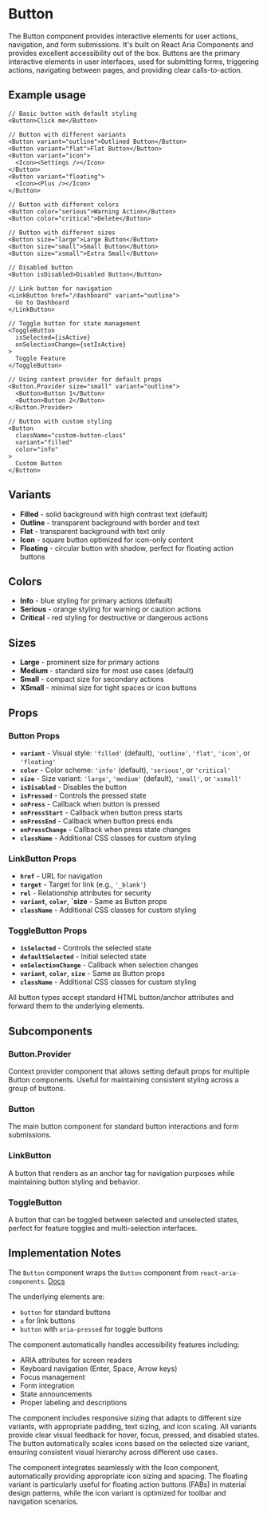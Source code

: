 

<Meta of={ButtonStories} />

# Button
The Button component provides interactive elements for user actions, navigation, and form submissions. It's built on React Aria Components and provides excellent accessibility out of the box. Buttons are the primary interactive elements in user interfaces, used for submitting forms, triggering actions, navigating between pages, and providing clear calls-to-action.

## Example usage
```tsx
// Basic button with default styling
<Button>Click me</Button>

// Button with different variants
<Button variant="outline">Outlined Button</Button>
<Button variant="flat">Flat Button</Button>
<Button variant="icon">
  <Icon><Settings /></Icon>
</Button>
<Button variant="floating">
  <Icon><Plus /></Icon>
</Button>

// Button with different colors
<Button color="serious">Warning Action</Button>
<Button color="critical">Delete</Button>

// Button with different sizes
<Button size="large">Large Button</Button>
<Button size="small">Small Button</Button>
<Button size="xsmall">Extra Small</Button>

// Disabled button
<Button isDisabled>Disabled Button</Button>

// Link button for navigation
<LinkButton href="/dashboard" variant="outline">
  Go to Dashboard
</LinkButton>

// Toggle button for state management
<ToggleButton
  isSelected={isActive}
  onSelectionChange={setIsActive}
>
  Toggle Feature
</ToggleButton>

// Using context provider for default props
<Button.Provider size="small" variant="outline">
  <Button>Button 1</Button>
  <Button>Button 2</Button>
</Button.Provider>

// Button with custom styling
<Button
  className="custom-button-class"
  variant="filled"
  color="info"
>
  Custom Button
</Button>
```

## Variants

* **Filled** - solid background with high contrast text (default)
* **Outline** - transparent background with border and text
* **Flat** - transparent background with text only
* **Icon** - square button optimized for icon-only content
* **Floating** - circular button with shadow, perfect for floating action buttons

## Colors

* **Info** - blue styling for primary actions (default)
* **Serious** - orange styling for warning or caution actions
* **Critical** - red styling for destructive or dangerous actions

## Sizes

* **Large** - prominent size for primary actions
* **Medium** - standard size for most use cases (default)
* **Small** - compact size for secondary actions
* **XSmall** - minimal size for tight spaces or icon buttons

<Canvas of={ButtonStories.Default} />

## Props

### Button Props
* **`variant`** - Visual style: `'filled'` (default), `'outline'`, `'flat'`, `'icon'`, or `'floating'`
* **`color`** - Color scheme: `'info'` (default), `'serious'`, or `'critical'`
* **`size`** - Size variant: `'large'`, `'medium'` (default), `'small'`, or `'xsmall'`
* **`isDisabled`** - Disables the button
* **`isPressed`** - Controls the pressed state
* **`onPress`** - Callback when button is pressed
* **`onPressStart`** - Callback when button press starts
* **`onPressEnd`** - Callback when button press ends
* **`onPressChange`** - Callback when press state changes
* **`className`** - Additional CSS classes for custom styling

### LinkButton Props
* **`href`** - URL for navigation
* **`target`** - Target for link (e.g., `'_blank'`)
* **`rel`** - Relationship attributes for security
* **`variant`**, **`color`**, **`size** - Same as Button props
* **`className`** - Additional CSS classes for custom styling

### ToggleButton Props
* **`isSelected`** - Controls the selected state
* **`defaultSelected`** - Initial selected state
* **`onSelectionChange`** - Callback when selection changes
* **`variant`**, **`color`**, **`size`** - Same as Button props
* **`className`** - Additional CSS classes for custom styling

All button types accept standard HTML button/anchor attributes and forward them to the underlying elements.

## Subcomponents

### Button.Provider
Context provider component that allows setting default props for multiple Button components. Useful for maintaining consistent styling across a group of buttons.

### Button
The main button component for standard button interactions and form submissions.

### LinkButton
A button that renders as an anchor tag for navigation purposes while maintaining button styling and behavior.

### ToggleButton
A button that can be toggled between selected and unselected states, perfect for feature toggles and multi-selection interfaces.

## Implementation Notes
The `Button` component wraps the `Button` component from `react-aria-components`. [Docs](https://react-spectrum.adobe.com/react-spectrum/Button.html)

The underlying elements are:
- `button` for standard buttons
- `a` for link buttons
- `button` with `aria-pressed` for toggle buttons

The component automatically handles accessibility features including:
- ARIA attributes for screen readers
- Keyboard navigation (Enter, Space, Arrow keys)
- Focus management
- Form integration
- State announcements
- Proper labeling and descriptions

The component includes responsive sizing that adapts to different size variants, with appropriate padding, text sizing, and icon scaling. All variants provide clear visual feedback for hover, focus, pressed, and disabled states. The button automatically scales icons based on the selected size variant, ensuring consistent visual hierarchy across different use cases.

The component integrates seamlessly with the Icon component, automatically providing appropriate icon sizing and spacing. The floating variant is particularly useful for floating action buttons (FABs) in material design patterns, while the icon variant is optimized for toolbar and navigation scenarios.
